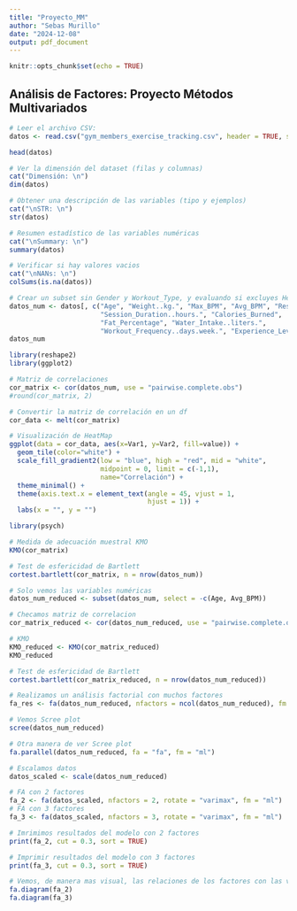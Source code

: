 ```yaml
---
title: "Proyecto_MM"
author: "Sebas Murillo"
date: "2024-12-08"
output: pdf_document
---
```


```r
knitr::opts_chunk$set(echo = TRUE)
```

## Análisis de Factores: Proyecto Métodos Multivariados


```r
# Leer el archivo CSV:
datos <- read.csv("gym_members_exercise_tracking.csv", header = TRUE, sep = ",", stringsAsFactors = FALSE)

head(datos)
```

```r
# Ver la dimensión del dataset (filas y columnas)
cat("Dimensión: \n")
dim(datos)

# Obtener una descripción de las variables (tipo y ejemplos)
cat("\nSTR: \n")
str(datos)

# Resumen estadístico de las variables numéricas
cat("\nSummary: \n")
summary(datos)

# Verificar si hay valores vacios
cat("\nNANs: \n")
colSums(is.na(datos))
```

```r
# Crear un subset sin Gender y Workout_Type, y evaluando si excluyes Height o Weight
datos_num <- datos[, c("Age", "Weight..kg.", "Max_BPM", "Avg_BPM", "Resting_BPM",
                       "Session_Duration..hours.", "Calories_Burned", 
                       "Fat_Percentage", "Water_Intake..liters.",
                       "Workout_Frequency..days.week.", "Experience_Level", "BMI")]
datos_num
```
```r
library(reshape2)
library(ggplot2)

# Matriz de correlaciones
cor_matrix <- cor(datos_num, use = "pairwise.complete.obs")
#round(cor_matrix, 2)

# Convertir la matriz de correlación en un df
cor_data <- melt(cor_matrix)

# Visualización de HeatMap
ggplot(data = cor_data, aes(x=Var1, y=Var2, fill=value)) +
  geom_tile(color="white") + 
  scale_fill_gradient2(low = "blue", high = "red", mid = "white", 
                       midpoint = 0, limit = c(-1,1), 
                       name="Correlación") +
  theme_minimal() + 
  theme(axis.text.x = element_text(angle = 45, vjust = 1, 
                                   hjust = 1)) +
  labs(x = "", y = "")
```
```r
library(psych)

# Medida de adecuación muestral KMO
KMO(cor_matrix)

# Test de esfericidad de Bartlett
cortest.bartlett(cor_matrix, n = nrow(datos_num))
```
```r
# Solo vemos las variables numéricas
datos_num_reduced <- subset(datos_num, select = -c(Age, Avg_BPM))

# Checamos matriz de correlacion
cor_matrix_reduced <- cor(datos_num_reduced, use = "pairwise.complete.obs")

# KMO
KMO_reduced <- KMO(cor_matrix_reduced)
KMO_reduced

# Test de esfericidad de Bartlett
cortest.bartlett(cor_matrix_reduced, n = nrow(datos_num_reduced))
```

```r
# Realizamos un análisis factorial con muchos factores
fa_res <- fa(datos_num_reduced, nfactors = ncol(datos_num_reduced), fm = "ml")

# Vemos Scree plot
scree(datos_num_reduced)
```
```r
# Otra manera de ver Scree plot
fa.parallel(datos_num_reduced, fa = "fa", fm = "ml")
```
```r
# Escalamos datos 
datos_scaled <- scale(datos_num_reduced)

# FA con 2 factores
fa_2 <- fa(datos_scaled, nfactors = 2, rotate = "varimax", fm = "ml")
# FA con 3 factores
fa_3 <- fa(datos_scaled, nfactors = 3, rotate = "varimax", fm = "ml")
```

```r
# Imrimimos resultados del modelo con 2 factores
print(fa_2, cut = 0.3, sort = TRUE)
```
```r
# Imprimir resultados del modelo con 3 factores
print(fa_3, cut = 0.3, sort = TRUE)
```

```r
# Vemos, de manera mas visual, las relaciones de los factores con las variables
fa.diagram(fa_2)
fa.diagram(fa_3)
```

